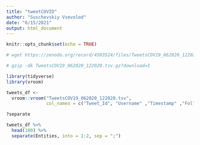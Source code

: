 ```yaml
---
title: "tweetCOVID"
author: "Suschevskiy Vsevolod"
date: "6/15/2021"
output: html_document
---
```


```r
knitr::opts_chunk$set(echo = TRUE)
```

```r
# wget https://zenodo.org/record/4593524/files/TweetsCOV19_062020_122020.tsv.gz?download=1

# gzip -dk TweetsCOV19_062020_122020.tsv.gz?download=1
```


```r
library(tidyverse)
library(vroom)
```

```r
tweets_df <-
  vroom::vroom("TweetsCOV19_062020_122020.tsv", 
               col_names = c("Tweet_Id", "Username" ,"Timestamp" ,"Followers", "Friends", "Retweets", "Favorites", "Entities" ,"Sentiment", "Mentions" ,"Hashtags","URLs"))

```

```r
?separate

tweets_df %>% 
  head(100) %>% 
  separate(Entities, into = 1:2, sep = ";")
```

```r

```

